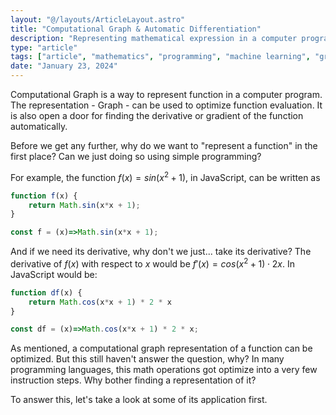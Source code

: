 ```yaml
---
layout: "@/layouts/ArticleLayout.astro"
title: "Computational Graph & Automatic Differentiation"
description: "Representing mathematical expression in a computer program is straight-forward, but implementing functions and taking its derivative is a different story."
type: "article"
tags: ["article", "mathematics", "programming", "machine learning", "graph theory"]
date: "January 23, 2024"
---
```


Computational Graph is a way to represent function in a computer program. The representation - Graph - can be used to optimize function evaluation. It is also open a door for finding the derivative or gradient of the function automatically.

Before we get any further, why do we want to "represent a function" in the first place? Can we just doing so using simple programming?

For example, the function $f(x) = sin(x^2 + 1)$, in JavaScript, can be written as 

```js
function f(x) {
    return Math.sin(x*x + 1);
}
```
```js
const f = (x)=>Math.sin(x*x + 1);
```

And if we need its derivative, why don't we just... take its derivative?
The derivative of $f(x)$ with respect to $x$ would be $f'(x) = cos(x^2 + 1) \cdot 2x$.
In JavaScript would be:

```js
function df(x) {
    return Math.cos(x*x + 1) * 2 * x
}
```
```js
const df = (x)=>Math.cos(x*x + 1) * 2 * x;
```

As mentioned, a computational graph representation of a function can be optimized. But this still haven't answer the question, why? In many programming languages, this math operations got optimize into a very few instruction steps. Why bother finding a representation of it?

To answer this, let's take a look at some of its application first.
